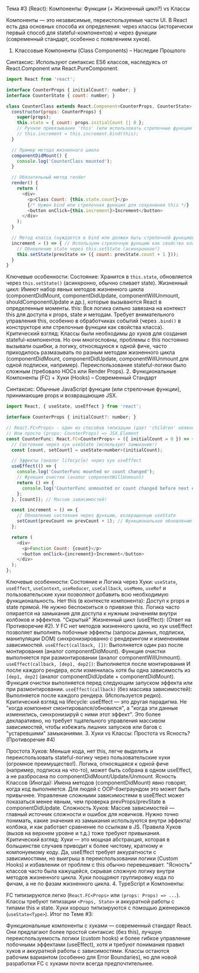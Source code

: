 Тема #3 (React): Компоненты: Функции (+ Жизненный цикл?) vs Классы

Компоненты — это независимые, переиспользуемые части UI. В React есть два основных способа их определения: через классы (исторически первый способ для stateful-компонентов) и через функции (современный стандарт, особенно с появлением хуков).

1. Классовые Компоненты (Class Components) – Наследие Прошлого

Синтаксис: Используют синтаксис ES6 классов, наследуясь от React.Component или React.PureComponent.

```javascript
import React from 'react';

interface CounterProps { initialCount?: number; }
interface CounterState { count: number; }

class CounterClass extends React.Component<CounterProps, CounterState> {
  constructor(props: CounterProps) {
    super(props);
    this.state = { count: props.initialCount || 0 };
    // Ручное привязывание 'this' (или использовать стрелочные функции для методов)
    // this.increment = this.increment.bind(this);
  }

  // Пример метода жизненного цикла
  componentDidMount() {
    console.log('CounterClass mounted');
  }

  // Обязательный метод render
  render() {
    return (
      <div>
        <p>Class Count: {this.state.count}</p>
        {/* Нужен bind или стрелочная функция для сохранения this */}
        <button onClick={this.increment}>Increment</button>
      </div>
    );
  }

  // Метод класса (нуждается в bind или должен быть стрелочной функцией)
  increment = () => { // Используем стрелочную функцию как свойство класса
    // Обновление state через this.setState (асинхронное!)
    this.setState(prevState => ({ count: prevState.count + 1 }));
  }
}
```

Ключевые особенности:
Состояние: Хранится в `this.state`, обновляется через `this.setState()` (асинхронно, обычно сливает state).
Жизненный цикл: Имеют набор явных методов жизненного цикла (componentDidMount, componentDidUpdate, componentWillUnmount, shouldComponentUpdate и др.), которые вызываются React в определенные моменты.
this: Вся логика сильно завязана на контекст this для доступа к props, state и методам. Требует внимательного управления this, особенно в обработчиках событий (через `.bind()` в конструкторе или стрелочные функции как свойства класса).
Критический взгляд: Классы были необходимы до хуков для создания stateful-компонентов. Но они многословны, проблемы с this постоянно вызывали ошибки, а логику, относящуюся к одной фиче, часто приходилось размазывать по разным методам жизненного цикла (componentDidMount, componentDidUpdate, componentWillUnmount для одной подписки, например). Переиспользование stateful-логики было сложным (требовало HOCs или Render Props).
2. Функциональные Компоненты (FC) + Хуки (Hooks) – Современный Стандарт

Синтаксис: Обычные JavaScript функции (или стрелочные функции), принимающие props и возвращающие JSX.

```javascript
import React, { useState, useEffect } from 'react';

interface CounterProps { initialCount?: number; }

// React.FC<Props> - один из способов типизации (дает 'children' неявно)
// Или просто (props: CounterProps) => JSX.Element
const CounterFunc: React.FC<CounterProps> = ({ initialCount = 0 }) => {
  // Состояние через хук useState (использует замыкание!)
  const [count, setCount] = useState<number>(initialCount);

  // Эффекты (аналог lifecycle) через хук useEffect
  useEffect(() => {
    console.log('CounterFunc mounted or count changed');
    // Функция очистки (аналог componentWillUnmount)
    return () => {
      console.log('CounterFunc unmounted or count changed before next effect');
    };
  }, [count]); // Массив зависимостей!

  const increment = () => {
    // Обновление состояния через функцию, возвращенную useState
    setCount(prevCount => prevCount + 1); // Функциональное обновление - безопасно
  };

  return (
    <div>
      <p>Function Count: {count}</p>
      <button onClick={increment}>Increment</button>
    </div>
  );
};
```

Ключевые особенности:
Состояние и Логика через Хуки: `useState`, `useEffect`, `useContext`, `useReducer`, `useCallback`, `useMemo`, `useRef` и пользовательские хуки позволяют добавить всю необходимую функциональность.
Нет this (в контексте компонента): Доступ к props и state прямой. Не нужно беспокоиться о привязке this. Логика часто опирается на замыкания для доступа к нужным значениям внутри колбэков и эффектов.
"Скрытый" Жизненный цикл (useEffect): (Ответ на Противоречие #2). У FC нет методов жизненного цикла, но хук useEffect позволяет выполнять побочные эффекты (запросы данных, подписки, манипуляции DOM) синхронизированно с рендерингом и изменениями зависимостей.
`useEffect(callback, [])`: Выполняется один раз после монтирования (аналог componentDidMount). Функция очистки выполняется при размонтировании (аналог componentWillUnmount).
`useEffect(callback, [dep1, dep2])`: Выполняется после монтирования И после каждого рендера, если изменилась хотя бы одна зависимость из `[dep1, dep2]` (аналог componentDidUpdate + componentDidMount). Функция очистки выполняется перед следующим запуском эффекта или при размонтировании.
`useEffect(callback)` (без массива зависимостей): Выполняется после каждого рендера. (Используется редко). Критический взгляд на lifecycle: useEffect — это другая парадигма. Не "когда компонент смонтировался/обновился", а "когда эти данные изменились, синхронизируй с ними этот эффект". Это более декларативно, но требует тщательного управления массивом зависимостей, чтобы избежать лишних запусков или багов с "устаревшими" замыканиями.
3. Хуки vs Классы: Простота vs Ясность? (Противоречие #4)

Простота Хуков: Меньше кода, нет this, легче выделить и переиспользовать stateful-логику через пользовательские хуки (огромное преимущество!). Логика, относящаяся к одной фиче (например, подписка на что-то), может быть собрана в одном useEffect, а не разбросана по componentDidMount/Update/Unmount.
Ясность Классов (Иногда): Имена методов (componentDidMount) явно говорят, когда код выполняется. Для людей с OOP-бэкграундом это может быть привычнее. Управление сложными зависимостями в useEffect может показаться менее явным, чем проверка prevProps/prevState в componentDidUpdate.
Сложность Хуков: Массив зависимостей — главный источник сложности и ошибок для новичков. Нужно точно понимать, какие значения из замыкания используются внутри эффекта/колбэка, и как работает сравнение по ссылкам в JS. Правила Хуков (вызов на верхнем уровне и т.д.) тоже требуют привыкания.
Критический взгляд: Хуки — это мощная абстракция, которая в большинстве случаев приводит к более чистому, краткому и компонуемому коду. Да, useEffect требует аккуратности с зависимостями, но выигрыш в переиспользовании логики (Custom Hooks) и избавлении от проблем с this обычно перевешивает. "Ясность" классов часто была кажущейся, скрывая сложную логику внутри методов жизненного цикла. Хуки поощряют группировку кода по фичам, а не по фазам жизненного цикла.
4. TypeScript и Компоненты:

FC типизируются легко (`React.FC<Props>` или `(props: Props) => ...`).
Классы требуют типизации `<Props, State>` и аккуратной работы с типами this и state.
Хуки хорошо типизируются с помощью дженериков (`useState<Type>`).
Итог по Теме #3:

Функциональные компоненты с хуками — современный стандарт React. Они предлагают более простой синтаксис (без this), лучшую переиспользуемость логики (custom hooks) и более гибкое управление побочными эффектами (useEffect), хотя и требуют понимания правил хуков и аккуратной работы с зависимостями. Классы остаются рабочим вариантом (особенно для Error Boundaries), но для новой разработки FC с хуками почти всегда предпочтительнее.